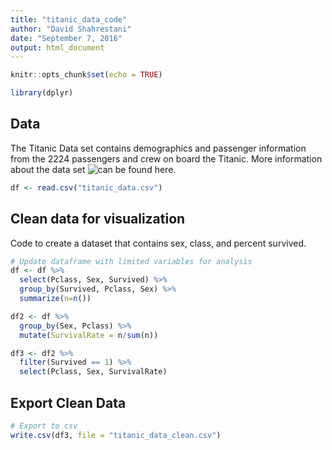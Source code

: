 ```yaml
---
title: "titanic_data_code"
author: "David Shahrestani"
date: "September 7, 2016"
output: html_document
---
```


```r
knitr::opts_chunk$set(echo = TRUE)

library(dplyr)
```

## Data

The Titanic Data set contains demographics and passenger information from the 2224 passengers and crew on board the Titanic. More information about the data set ![can be found here](https://www.kaggle.com/c/titanic).

```r
df <- read.csv("titanic_data.csv")
```

## Clean data for visualization

Code to create a dataset that contains sex, class, and percent survived.

```r

# Update dataframe with limited variables for analysis
df <- df %>%
  select(Pclass, Sex, Survived) %>%
  group_by(Survived, Pclass, Sex) %>%
  summarize(n=n())

df2 <- df %>%
  group_by(Sex, Pclass) %>%
  mutate(SurvivalRate = n/sum(n))

df3 <- df2 %>%
  filter(Survived == 1) %>%
  select(Pclass, Sex, SurvivalRate)
```

## Export Clean Data

```r

# Export to csv
write.csv(df3, file = "titanic_data_clean.csv")
```

